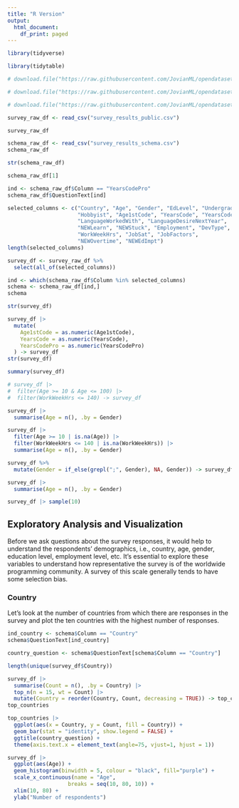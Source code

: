```yaml
---
title: "R Version"
output:
  html_document:
    df_print: paged
---
```


```r
library(tidyverse)
```
```r
library(tidytable)
```

```r

# download.file("https://raw.githubusercontent.com/JovianML/opendatasets/master/data/stackoverflow-developer-survey-2020/survey_results_schema.csv", "survey_results_schema.csv")
```


```r
# download.file("https://raw.githubusercontent.com/JovianML/opendatasets/master/data/stackoverflow-developer-survey-2020/survey_results_public.csv", "survey_results_public.csv")
```

```r
# download.file("https://raw.githubusercontent.com/JovianML/opendatasets/master/data/stackoverflow-developer-survey-2020/README.txt", "README.txt")
```

```r
survey_raw_df <- read_csv("survey_results_public.csv")
```
```r
survey_raw_df
```
```r
schema_raw_df <- read_csv("survey_results_schema.csv")
schema_raw_df
```
```r
str(schema_raw_df)
```
```r
schema_raw_df[1]
```
```r
ind <- schema_raw_df$Column == "YearsCodePro"
schema_raw_df$QuestionText[ind]
```
```r
selected_columns <- c("Country", "Age", "Gender", "EdLevel", "UndergradMajor",
                      "Hobbyist", "Age1stCode", "YearsCode", "YearsCodePro",
                      "LanguageWorkedWith", "LanguageDesireNextYear", 
                      "NEWLearn", "NEWStuck", "Employment", "DevType", 
                      "WorkWeekHrs", "JobSat", "JobFactors",
                      "NEWOvertime", "NEWEdImpt")
length(selected_columns)
```
```r
survey_df <- survey_raw_df %>%
  select(all_of(selected_columns))
```

```r
ind <- which(schema_raw_df$Column %in% selected_columns)
schema <- schema_raw_df[ind,]
schema
```

```r
str(survey_df)
```
```r
survey_df |>
  mutate(
    Age1stCode = as.numeric(Age1stCode),
    YearsCode = as.numeric(YearsCode),
    YearsCodePro = as.numeric(YearsCodePro)
  ) -> survey_df
str(survey_df)
```
```r
summary(survey_df)
```
```r
# survey_df |>
#  filter(Age >= 10 & Age <= 100) |>
#  filter(WorkWeekHrs <= 140) -> survey_df
```

```r
survey_df |>
  summarise(Age = n(), .by = Gender)
```


```r
survey_df |>
  filter(Age >= 10 | is.na(Age)) |>
  filter(WorkWeekHrs <= 140 | is.na(WorkWeekHrs)) |>
  summarise(Age = n(), .by = Gender)
```

```r
survey_df %>% 
  mutate(Gender = if_else(grepl(";", Gender), NA, Gender)) -> survey_df
```

```r
survey_df |>
  summarise(Age = n(), .by = Gender)
```

```r
survey_df |> sample(10)
```

## Exploratory Analysis and Visualization

Before we ask questions about the survey responses, it would help to understand the respondents' demographics, i.e., country, age, gender, education level, employment level, etc. It's essential to explore these variables to understand how representative the survey is of the worldwide programming community. A survey of this scale generally tends to have some selection bias.

### Country

Let's look at the number of countries from which there are responses in the survey and plot the ten countries with the highest number of responses.

```r
ind_country <- schema$Column == "Country"
schema$QuestionText[ind_country]
```
```r
country_question <- schema$QuestionText[schema$Column == "Country"]
```
```r
length(unique(survey_df$Country))
```
```r
survey_df |>
  summarise(Count = n(), .by = Country) |>
  top_n(n = 15, wt = Count) |>
  mutate(Country = reorder(Country, Count, decreasing = TRUE)) -> top_countries
top_countries
```

```r
top_countries |>
  ggplot(aes(x = Country, y = Count, fill = Country)) +
  geom_bar(stat = "identity", show.legend = FALSE) +
  ggtitle(country_question) +
  theme(axis.text.x = element_text(angle=75, vjust=1, hjust = 1))
```

```r
survey_df |>
  ggplot(aes(Age)) +
  geom_histogram(binwidth = 5, colour = "black", fill="purple") +
  scale_x_continuous(name = "Age",
                   breaks = seq(10, 80, 10)) +
  xlim(10, 80) +
  ylab("Number of respondents")
```



































